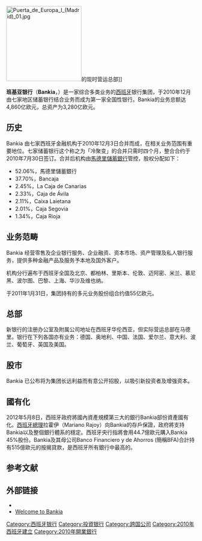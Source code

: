{{Infobox Company
| company_name = Bankia
| company_name_en =
| company_logo = [[File:Bankia_logo.svg|200px]]
| company_type =
| foundation = 2010
| location = {{flagicon|Spain}} [[马德里|马德里]], [[华伦西亚|华伦西亚]] ([[西班牙|西班牙]])
| key_people = [[羅德里戈·拉托|羅德里戈·拉托]]，总裁
| area_served = 本国及国际
| industry = [[金融|金融]]
| products = 金融服務
| revenue        = {{decrease}} US$ -221.23億（2012）
| net_income     = {{decrease}} US$ -254.72億（2012）
| assets         = {{decrease}} US$ 3773.64億（2012）
|owner             = {{nowrap|[[西班牙政府|西班牙政府]]（45%）<ref>[http://www.loansafe.org/markets-punish-bankia-after-nationalization Markets Punish Bankia After Nationalization | LoanSafe<!-- Bot generated title -->]{{dead link|date=2018年3月 |bot=InternetArchiveBot |fix-attempted=yes }}</ref><ref>[http://online.wsj.com/article/SB10000872396390444914904577623090027457970.html Spain Unveils Banking Plan as Bankia Posts Loss – WSJ.com<!-- Bot generated title -->]</ref>}}
| num_employees = 27,000 (2010 年12 月31 日）
| parent =
| company_slogan =
| subsid =
| homepage = [http://www.bankia.com Bankia.com]
| footnotes =
}}
[[Image:Puerta_de_Europa_I_(Madrid)_01.jpg|200px]]的现时营运总部]]

'''班基亚银行'''（'''Bankia'''，{{IPA-es|ˈbaŋkja}}）是一家综合多类业务的[[西班牙|西班牙]]银行集团，于2010年12月由七家地区储蓄银行结合业务而成为第一家全国性银行。Bankia的业务总额达4,860亿欧元，总资产为3,280亿欧元。

== 历史 ==

Bankia 由七家西班牙金融机构于2010年12月3日合并而成，在相关业务范围有重要地位。七家储蓄银行这个称之为「冷聚变」的合并只需时四个月，整合合约于2010年7月30日签订。合并后机构由[[馬德里儲蓄銀行|馬德里儲蓄銀行]]管控，股权分配如下：

* 52.06%，馬德里儲蓄銀行
* 37.70%，Bancaja
* 2.45%，La Caja de Canarias
* 2.33%，Caja de Ávila
* 2.11%，Caixa Laietana
* 2.01%，Caja Segovia
* 1.34%，Caja Rioja

== 业务范畴 ==

Bankia 经营零售及企业银行服务、企业融资、资本市场、资产管理及私人银行服务，提供多种金融产品及服务予本地及国外客户。

机构分行遍布于西班牙全国及北京、都柏林、里斯本、伦敦、迈阿密、米兰、慕尼黑、波尔图、巴黎、上海、华沙及维也纳。

于2011年1月31日，集团持有的多元业务股份组合约值55亿欧元。

== 总部 ==

新银行的注册办公室及附属公司地址在西班牙华伦西亚，但实际营运总部在马德里。银行在下列各国亦有业务：德国、奥地利、中国、法国、爱尔兰、意大利、波兰、葡萄牙、英国及美国。

== 股市 ==

Bankia 已公布将为集团长远利益而有意公开招股，以吸引新投资者及增强资本。

== 國有化 ==

2012年5月8日，西班牙政府將國內資產規模第三大的銀行Bankia部份資產國有化。[[西班牙總理|西班牙總理]]拉霍伊（Mariano Rajoy）向Bankia的存戶保證，政府將支持Bankia以及整個銀行體系的穩定。西班牙央行指將會用44.7億歐元購入Bankia 45%股份。Bankia及其母公司Banco Financiero y de Ahorros (簡稱BFA)合計持有515億歐元的按揭貸款，是西班牙所有銀行中最高的。

==参考文献==
{{reflist}}

== 外部链接 ==
{{Commonscat|Bankia|班基亚银行}}
* {{official website|http://www.bankia.com/}}
* [https://web.archive.org/web/20150228122407/http://www.bienvenidoabankia.com/ Welcome to Bankia]

[[Category:西班牙银行|Category:西班牙银行]]
[[Category:投資银行|Category:投資银行]]
[[Category:跨国公司|Category:跨国公司]]
[[Category:2010年西班牙建立|Category:2010年西班牙建立]]
[[Category:2010年開業銀行|Category:2010年開業銀行]]